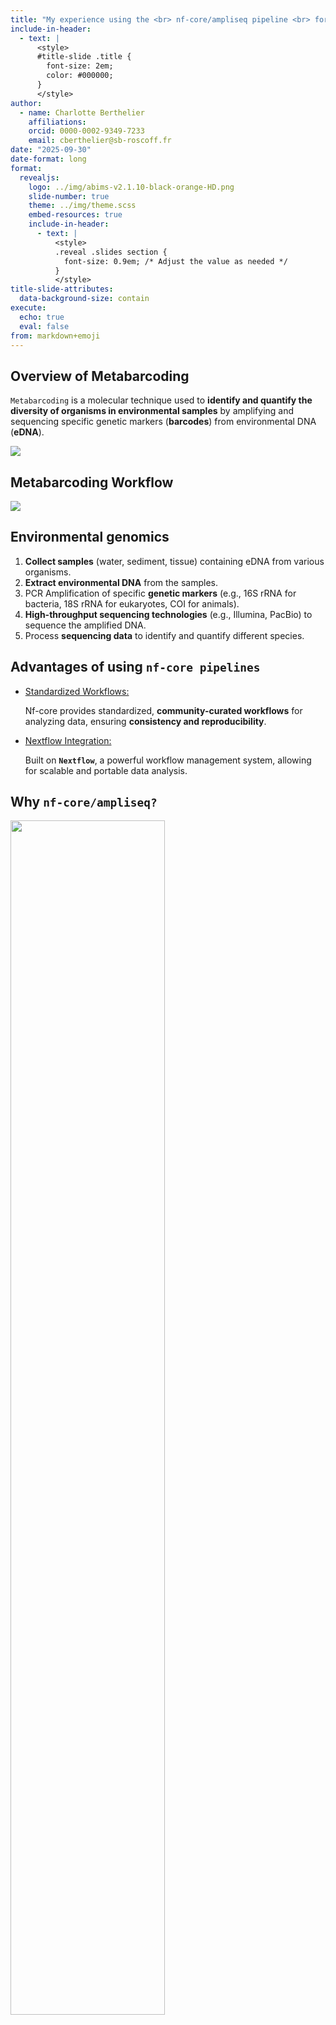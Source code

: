 ```yaml
---
title: "My experience using the <br> nf-core/ampliseq pipeline <br> for metabarcoding analysis "
include-in-header:
  - text: |
      <style>
      #title-slide .title {
        font-size: 2em;
        color: #000000;
      }
      </style>
author: 
  - name: Charlotte Berthelier
    affiliations:
    orcid: 0000-0002-9349-7233
    email: cberthelier@sb-roscoff.fr
date: "2025-09-30"
date-format: long
format:
  revealjs:
    logo: ../img/abims-v2.1.10-black-orange-HD.png
    slide-number: true
    theme: ../img/theme.scss
    embed-resources: true
    include-in-header:
      - text: |
          <style>
          .reveal .slides section {
            font-size: 0.9em; /* Adjust the value as needed */
          }
          </style>
title-slide-attributes:
  data-background-size: contain
execute:
  echo: true
  eval: false
from: markdown+emoji
---
```



## Overview of Metabarcoding


`Metabarcoding` is a molecular technique used to **identify and quantify the diversity of organisms in environmental samples** by amplifying and sequencing specific genetic markers (**barcodes**) from environmental DNA (**eDNA**).

![](../img/metabarcoding0.PNG){fig-align="center"}


## Metabarcoding Workflow

![](../img/metabarcoding.png){fig-align="center"}


::: {.callout-tip}
## Environmental genomics
1) **Collect samples** (water, sediment, tissue) containing eDNA from various organisms. 
2) **Extract environmental DNA** from the samples. 
3) PCR Amplification of specific **genetic markers** (e.g., 16S rRNA for bacteria, 18S rRNA for eukaryotes, COI for animals). 
4) **High-throughput sequencing technologies** (e.g., Illumina, PacBio) to sequence the amplified DNA. 
5) Process **sequencing data** to identify and quantify different species.
:::


## Advantages of using `nf-core pipelines`

* [Standardized Workflows:]{style="text-decoration: underline;"}

  Nf-core provides standardized, **community-curated workflows** for analyzing data, ensuring **consistency and reproducibility**.

::: {.fragment}

* [Nextflow Integration:]{style="text-decoration: underline;"}

  Built on **`Nextflow`**, a powerful workflow management system, allowing for scalable and portable data analysis.
  
:::

## Why `nf-core/ampliseq?`

![](https://raw.githubusercontent.com/nf-core/ampliseq/2.12.0//docs/images/ampliseq_workflow.png){fig-align="center" width=70%}

::: {.fragment}
<span style="font-size: 0.8em;">* **Pre-configured bioinformatics analysis workflow for amplicon sequencing**, supporting multiple input formats.</span>
:::

::: {.fragment}
<span style="font-size: 0.8em;">* Developed and maintained by a global community of researchers and bioinformaticians, ensuring continuous **improvement and updates**.</span>
:::

::: {.fragment}
<span style="font-size: 0.8em;">* Comprehensive **documentation and tutorials** make it accessible for users of all skill levels.</span>
:::


## Setting up the pipeline

::: {.callout-tip}
## Relative requirements to launch ampliseq on the BioPipes VM

* Software dependencies: Nextflow
* VM config nextflow file: `ampliseq_vm.config` *(or your own `nextflow.config`)* to define parameters specific to the compute environment of the **BioPipes VM** for nf-core pipelines (such as resourceLimits and partitions).
* Need 8 CPU minimum to run
:::
        
::: {.fragment}

::: {.callout-note}
## Files needed:

- **FastQ raw files** `.fastq.gz`
- **Samplesheet** `.tsv`, `.csv` or `.yml` file listing samples and paths to FastQ files.
- **Parameters file** `.yml` file containing pipeline specific configurations (genomic references, tools, etc.).
- **Bash script** `.sh` to submit the ampliseq pipeline to a SLURM cluster.

:::

:::

## Samplesheet input

The sample sheet file can be tab-separated (`.tsv`), comma-separated (`.csv`), or in YAML format (`.yml`/`.yaml`) and can have two to four columns/entries with the following headers:

::: {style="font-size: 90%;"}

| `sampleID` | `forwardReads` | `reverseReads` | `run` |
|------------|----------------|----------------|-------|
| required  | required  | *optional*  | *optional*  |
| Unique sample identifiers  | Paths to (forward) reads zipped FastQ files  | Paths to reverse reads zipped FastQ files, required if the data is paired-end  | If the data was produced by multiple sequencing runs  |

:::

## Samplesheet input *(example)*

`samplesheet.tsv`

::: {style="font-size: 85%;"}

| `sampleID` | `run` | `forwardReads` | `reverseReads` |
|--------|------------------------|------------------------|--------|
| S11B | run_01 | data/raw/S11B_R1.fastq.gz | data/raw/S11B_R2.fastq.gz |
| S1B | run_01 | data/raw/S1B_R1.fastq.gz | data/raw/S1B_R2.fastq.gz |
| S2B | run_01 | data/raw/S2B_R1.fastq.gz | data/raw/S2B_R2.fastq.gz |
| S2S | run_01 | data/raw/S2S_R1.fastq.gz | data/raw/S2S_R2.fastq.gz |
| ... | ... | ... | ... |

:::

## Parameter file *(example)*

`params_ampliseq.yaml`

:::: {.columns}
::: {.column}
```yaml
input: "input/samplesheet.tsv"
FW_primer: "GTGYCAGCMGCCGCGGTAA"
RV_primer: "CCGYCAATTYMTTTRAGTTT"
outdir: "output/ampliseq"

# Read trimming and quality filtering
max_ee: 2
trunclenf: 200
trunclenr: 200
trunc_qmin: 2

# Amplicon Sequence Variants (ASV) calculation
sample_inference: "pooled"

# Taxonomic db
dada_ref_taxonomy: "pr2=5.0.0"

# Asv filtering
min_frequency: 2
min_samples: 3

# Generic options
# Max job request
max_cpus: 32
max_memory: "100.GB"
max_time: "720.h"
```
:::

::: {.column}
<span style="font-size: 0.6em;">[https:/nf-co.re/ampliseq/2.14.0/parameters](https://nf-co.re/ampliseq/2.14.0/parameters)</span>

![](../img/ampliseq_params.PNG)
:::

::::

## Submit the ampliseq pipeline to a slurm cluster *(example)*

Using bash script: `ampliseq.sh`

```bash
#!/bin/bash

nextflow run nf-core/ampliseq \
  -bg \
  -r 2.14.0 \
  -profile docker \
  -c "practicals/ampliseq_files/ampliseq_vm.config" \
  -params-file practicals/ampliseq_files/ampliseq_parameters_simple.yaml
```
<br>
```
# Path to files: 
# ├── ampliseq.sh
# ├── practicals
# │   └── ampliseq_files
# │      ├── samplesheet.tsv
# │      ├── ampliseq_vm.config
# │      └── ampliseq_parameters_simple.yaml
```

## Running time

Approximately 30 minutes for ANF training data

The longest step being the taxonomic assignment!

![](https://cdn-icons-png.flaticon.com/512/4269/4269887.png){fig-align="center" width=200 height=200}

## Output files (1)

* `summary_report.html`: pipeline summary report as standalone HTML file that can be viewed in your web browser. *Example [here](https://nf-core-awsmegatests.s3-eu-west-1.amazonaws.com/ampliseq/results-9c52c22f17179b9bd5cb2621c05ec3a931adcb02/summary_report/summary_report.html).*

![](../img/ampliseq_report.PNG){fig-align="center"}
    
## Output files (2)

* `ASV_tax.*.tsv`: Taxonomic classification for each ASV sequence. 

::: {style="font-size: 0.9em;"}
**ASV_tax.pr2_5_0_0** in our *example*
:::

::: {style="font-size: 0.6em;"}

| `ASV_ID` | `Domain` | `Supergroup` | `Division` | `Subdivision` | `Class` | `Order` |
|--------|--------|------------|----------|-------------|-------|-------|
| b7db   | Bacteria | PANNAM    | Proteobacteria | Proteobacteria_X | Gammaproteobacteria | Alteromonadales |
| e01e   | Bacteria | FCB       | Bacteroidetes | Bacteroidetes_X | Bacteroidia | Flavobacteriales |



| `Family` | `Genus` | `Species` | `Confidence` | `Sequence` |
|--------|-------|---------|------------|----------|
| Marinobacteraceae | Marinobacter | Marinobacter_sp. | 1 | TACGGAGGGTGCAA... |
| Flavobacteriaceae | Flavobacterium | Flavobacterium_sp. | 0.99 | TACGGAGGATCCAAGCG... |
:::


## Output files (3)

* `ASV_table.tsv`: summary of the Amplicon Sequence Variants (ASVs) detected in each of your sample.

::: {style="font-size: 0.8em;"}
| `ASV_ID` | `A120_A` | `A120_B` | `A141_A` | `A141_B` | `...` |
|----------|----------|----------|----------|----------|-------|
| b7db | 2841 | 1118 | 614 | 442 | ... |
| bab5 | 9163 | 7036 | 19075 | 13799 | ... |
:::




## Output files (4)

After preprocessing (primer trimming, QC) & ASV inference with DADA2, the **QIIME2 analysis** goals are : 

  1. Taxonomic profiling
  2. Diversity (α & β)
  3. Differential abundance 
  4. Visual summaries (barplots, rarefaction curves, etc.)

---

## Output files (4.1) - Abundance and relative abundance

The abundance tables are the final data for further downstream analysis and visualisations. 

| Output | Description |
|---|---|
| **Absolute abundance table** | Raw ASV counts per sample |
| **Relative abundance table** | Normalized counts (e.g. proportions per sample) |

- Useful for comparing taxa abundances across samples (.tsv)
- These tables feed into plots & statistical tests

---

## Output files (4.2) - Alpha diversity & rarefaction curves

Alpha diversity measures the species diversity within samples.

- **Rarefaction curves**: check sampling depth sufficiency; plot number of observed features vs sequencing depth per sample  
- **Alpha diversity indices**: metrics like Observed ASVs, Shannon, Simpson, Faith’s PD etc.  
- Purpose: evaluate within-sample diversity; check outliers, effect of filtering  

---

## Output files (4.2) - Beta diversity & ordination

Beta diversity measures the species community differences between samples.

- **Distance metrics** (e.g. Bray-Curtis, UniFrac if phylogenetic tree available)  
- **Ordination plots** (PCoA, NMDS) to visualise differences between samples/groups  
- Permutational tests (e.g. PERMANOVA / Adonis) to assess significance of grouping  
---

## Output files (4.4) - Interactive barplots

- Barplots of taxonomic composition (e.g. phylum, genus) per sample or group  
- Interactive version: allows zooming, selection of taxa, collapsing taxonomic levels  
- Helps visually assess major community members and compare across conditions  

---

## Output files (4.5) - Differential abundance

- Methods used: e.g. **ANCOM** (Analysis of Composition of Microbiomes) or **ANCOM-BC** (with Bias Correction)
- Aim: identify taxa (ASVs or higher level) with significantly different abundance between groups  

::: {.fragment}

::: {.callout-note}
There are many others output files, I let you investigate them!

Complete list [here](https://nf-co.re/ampliseq/2.14.0/docs/output)
:::

:::

## Useful links

::: {.callout-tip}
## There's no shame in getting help!

* [nf-core/ampliseq website](https://nf-co.re/ampliseq/2.12.0/)

* [ABiMS Cluster Documentation - SLURM user guide](https://abims-sbr.gitlab.io/cluster/doc/slurm/slurm_user_guide/)

* [nf-core/configs: ABiMS Configuration](https://github.com/nf-core/configs/blob/master/docs/abims.md)
:::



## {auto-animate=true}

::: {style="margin-top: 100px;"}
**Thank you for your attention!**
:::

## {auto-animate=true}

::: {style="margin-top: 200px; font-size: 2em; color: black;"}
**Thank you for your attention!**
:::

